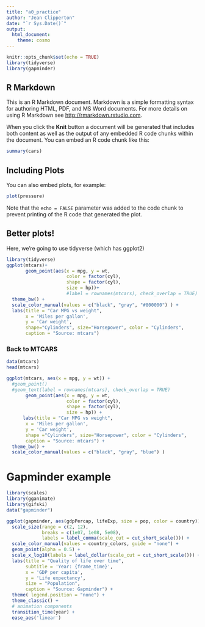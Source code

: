 ```yaml
---
title: "a0_practice"
author: "Jean Clipperton"
date: "`r Sys.Date()`"
output: 
  html_document:
    theme: cosmo
---
```


```r
knitr::opts_chunk$set(echo = TRUE)
library(tidyverse)
library(gapminder)
```

## R Markdown

This is an R Markdown document. Markdown is a simple formatting syntax for authoring HTML, PDF, and MS Word documents. For more details on using R Markdown see <http://rmarkdown.rstudio.com>.

When you click the **Knit** button a document will be generated that includes both content as well as the output of any embedded R code chunks within the document. You can embed an R code chunk like this:

```r
summary(cars)
```

## Including Plots

You can also embed plots, for example:

```r
plot(pressure)
```

Note that the `echo = FALSE` parameter was added to the code chunk to prevent printing of the R code that generated the plot.

## Better plots!

Here, we're going to use tidyverse (which has ggplot2)

```r
library(tidyverse)
ggplot(mtcars)+ 
       geom_point(aes(x = mpg, y = wt, 
                      color = factor(cyl),
                      shape = factor(cyl),
                      size = hp))+ 
                      #label = rownames(mtcars), check_overlap = TRUE) +
  theme_bw() +
  scale_color_manual(values = c("black", "gray", "#800000") ) +
  labs(title = "Car MPG vs weight", 
       x = 'Miles per gallon',
       y = 'Car weight',
       shape="Cylinders", size="Horsepower", color = "Cylinders",
       caption = "Source: mtcars")

```

### Back to MTCARS
```r
data(mtcars)
head(mtcars)
```

```r
ggplot(mtcars, aes(x = mpg, y = wt)) +
  #geom_point()
  #geom_text(label = rownames(mtcars), check_overlap = TRUE)
       geom_point(aes(x = mpg, y = wt, 
                      color = factor(cyl),
                      shape = factor(cyl),
                      size = hp)) +
      labs(title = "Car MPG vs weight", 
       x = 'Miles per gallon',
       y = 'Car weight',
       shape ="Cylinders", size="Horsepower", color = "Cylinders",
       caption = "Source: mtcars") +
  theme_bw() +
  scale_color_manual(values = c("black", "gray", "blue") )

```
# Gapminder example
```r
library(scales)
library(gganimate)
library(gifski)
data("gapminder")

ggplot(gapminder, aes(gdpPercap, lifeExp, size = pop, color = country)) +
  scale_size(range = c(2, 12),
             breaks = c(1e07, 1e08, 5e08),
             labels = label_comma(scale_cut = cut_short_scale())) +
  scale_color_manual(values = country_colors, guide = "none") +
  geom_point(alpha = 0.5) +
  scale_x_log10(labels = label_dollar(scale_cut = cut_short_scale())) +
  labs(title = "Quality of life over time",
       subtitle = 'Year: {frame_time}',
       x = 'GDP per capita',
       y = 'Life expectancy',
       size = "Population",
       caption = "Source: Gapminder") +
  theme( legend.position = "none") +
  theme_classic() +
  # animation components
  transition_time(year) +
  ease_aes('linear')
```

